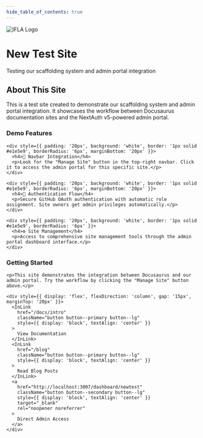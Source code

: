 ```yaml
---
hide_table_of_contents: true
---
```



<div style={{
  background: `linear-gradient(100deg, rgba(45, 104, 64, 1) 0%, rgba(45, 104, 64, 0.8) 100%)`,
  color: 'white',
  padding: '40px 20px',
  marginBottom: '40px',
  marginTop: '-2rem',
  marginLeft: 'calc(-1 * var(--ifm-spacing-horizontal))',
  marginRight: 'calc(-1 * var(--ifm-spacing-horizontal))',
  display: 'flex',
  alignItems: 'center',
  justifyContent: 'center',
  gap: '20px'
}}>
  <img 
    src={useBaseUrl('/img/logo-ifla_black.png')} 
    alt="IFLA Logo"
    style={{ height: '60px', flexShrink: 0 }}
  />
  <div style={{ textAlign: 'left' }}>
    <h1 style={{ fontSize: '2.2rem', margin: '0 0 5px 0' }}>New Test Site</h1>
    <p style={{ fontSize: '1.1rem', margin: '0', opacity: '0.9' }}>Testing our scaffolding system and admin portal integration</p>
  </div>
</div>

## About This Site

This is a test site created to demonstrate our scaffolding system and admin portal integration. It showcases the workflow between Docusaurus documentation sites and the NextAuth v5-powered admin portal.

<div style={{ display: 'grid', gridTemplateColumns: 'repeat(auto-fit, minmax(300px, 1fr))', gap: '40px', margin: '40px 0' }}>
  <div>
    <h3>Demo Features</h3>
    
    <div style={{ padding: '20px', background: 'white', border: '1px solid #e1e5e9', borderRadius: '6px', marginBottom: '20px' }}>
      <h4>🔗 Navbar Integration</h4>
      <p>Look for the "Manage Site" button in the top-right navbar. Click it to access the admin portal for this specific site.</p>
    </div>

    <div style={{ padding: '20px', background: 'white', border: '1px solid #e1e5e9', borderRadius: '6px', marginBottom: '20px' }}>
      <h4>🔐 Authentication Flow</h4>
      <p>Secure GitHub OAuth authentication with automatic role assignment. Site owners get admin privileges automatically.</p>
    </div>

    <div style={{ padding: '20px', background: 'white', border: '1px solid #e1e5e9', borderRadius: '6px' }}>
      <h4>⚙️ Site Management</h4>
      <p>Access to comprehensive site management tools through the admin portal dashboard interface.</p>
    </div>
  </div>

  <div>
    <h3>Getting Started</h3>
    
    <p>This site demonstrates the integration between Docusaurus and our admin portal. Try the workflow by clicking the "Manage Site" button above.</p>
    
    <div style={{ display: 'flex', flexDirection: 'column', gap: '15px', marginTop: '20px' }}>
      <InLink
        href="/docs/intro"
        className="button button--primary button--lg"
        style={{ display: 'block', textAlign: 'center' }}
      >
        View Documentation
      </InLink>
      <InLink
        href="/blog"
        className="button button--primary button--lg"
        style={{ display: 'block', textAlign: 'center' }}
      >
        Read Blog Posts
      </InLink>
      <a
        href="http://localhost:3007/dashboard/newtest"
        className="button button--secondary button--lg"
        style={{ display: 'block', textAlign: 'center' }}
        target="_blank"
        rel="noopener noreferrer"
      >
        Direct Admin Access
      </a>
    </div>
  </div>
</div>